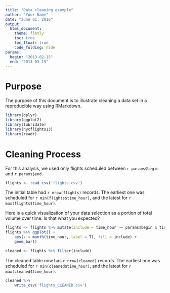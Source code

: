 ```yaml
---
title: "Data cleaning example"
author: "Your Name"
date: "June 61, 2016"
output: 
  html_document:
    theme: flatly
    toc: true
    toc_float: true
    code_folding: hide
params: 
  begin: "2013-02-15"
  end: "2013-03-15"
---
```

# Purpose

The purpose of this document is to illustrate cleaning a data set in a reproducible way using RMarkdown. 


```r
library(dplyr)
library(ggplot2)
library(lubridate)
library(nycflights13)
library(readr)
```

# Cleaning Process

For this analysis, we used only flights scheduled between ```r params$begin``` and ```r params$end```. 

```r
flights <- read_csv('flights.csv')
```

The initial table had ```r nrow(flights)``` records. The earliest one was scheduled for ```r min(flights$time_hour)```, and the latest for ```r max(flights$time_hour)```. 


Here is a quick visualization of your data selection as a portion of total volume over time. Is that what you expected? 

```r

flights <- flights %>% mutate(include = time_hour >= params$begin & time_hour < params$end) 
flights %>% ggplot() + 
	aes(x = month(time_hour, label = T), fill = include) + 
	geom_bar()

cleaned <- flights %>% filter(include)
```

The cleaned table now has ```r nrow(cleaned)``` records. The earliest one was scheduled for ```r min(cleaned$time_hour)```, and the latest for ```r max(cleaned$time_hour)```. 

```r

cleaned %>%
	write_csv('flights_CLEANED.csv')

```

